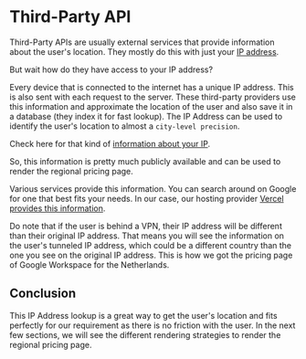 
# Third-Party API

Third-Party APIs are usually external services that provide information about the user's location. They mostly do this with just your [IP address](https://www.fortinet.com/resources/cyberglossary/what-is-ip-address).

But wait how do they have access to your IP address?

Every device that is connected to the internet has a unique IP address. This is also sent with each request to the server. These third-party providers use this information and approximate the location of the user and also save it in a database (they index it for fast lookup). The IP Address can be used to identify the user's location to almost a `city-level precision`.

Check here for that kind of [information about your IP](https://whatismyipaddress.com/).

So, this information is pretty much publicly available and can be used to render the regional pricing page.

Various services provide this information. You can search around on Google for one that best fits your needs. In our case, our hosting provider [Vercel provides this information](https://vercel.com/docs/edge-network/headers#x-vercel-ip-country).

<Callout>
	Do note that if the user is behind a VPN, their IP address will be different
	than their original IP address. That means you will see the information on the
	user's tunneled IP address, which could be a different country than the one
	you see on the original IP address. This is how we got the pricing page of
	Google Workspace for the Netherlands.
</Callout>

## Conclusion

This IP Address lookup is a great way to get the user's location and fits perfectly for our requirement as there is no friction with the user. In the next few sections, we will see the different rendering strategies to render the regional pricing page.
